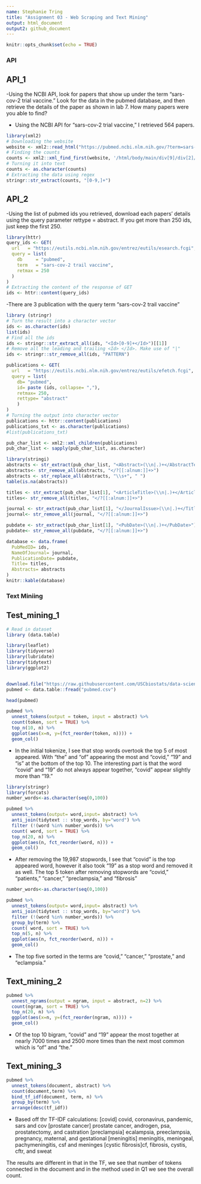 ```yaml
---
name: Stephanie Tring
title: "Assignment 03 - Web Scraping and Text Mining"
output: html_document
output2: github_document
---
```


```r
knitr::opts_chunk$set(echo = TRUE)
```

### API

## API_1

-Using the NCBI API, look for papers that show up under the term "sars-cov-2 trial vaccine." Look for the data in the pubmed database, and then retrieve the details of the paper as shown in lab 7. How many papers were you able to find?

- Using the NCBI API for "sars-cov-2 trial vaccine," I retrieved 564 papers.

```r
library(xml2)
# Downloading the website
website <- xml2::read_html("https://pubmed.ncbi.nlm.nih.gov/?term=sars-cov-2+trial+vaccine")
# Finding the counts
counts <- xml2::xml_find_first(website, '/html/body/main/div[9]/div[2]/div[2]/div[1]')
# Turning it into text
counts <- as.character(counts)
# Extracting the data using regex
stringr::str_extract(counts, "[0-9,]+")
```

## API_2

-Using the list of pubmed ids you retrieved, download each papers’ details using the query parameter rettype = abstract. If you get more than 250 ids, just keep the first 250.

```r
library(httr)
query_ids <- GET(
  url   = "https://eutils.ncbi.nlm.nih.gov/entrez/eutils/esearch.fcgi",
  query = list(
    db     = "pubmed",
    term   = "sars-cov-2 trail vaccine",
    retmax = 250
  )
)
# Extracting the content of the response of GET
ids <- httr::content(query_ids)
```

-There are 3 publication with the query term "sars-cov-2 trail vaccine"

```r
library (stringr)
# Turn the result into a character vector
ids <- as.character(ids)
list(ids)
# Find all the ids 
ids <- stringr::str_extract_all(ids, "<Id>[0-9]+</Id>")[[1]]
# Remove all the leading and trailing <Id> </Id>. Make use of "|"
ids <- stringr::str_remove_all(ids, "PATTERN")
```



```r

publications <- GET(
  url   = "https://eutils.ncbi.nlm.nih.gov/entrez/eutils/efetch.fcgi",
  query = list(
    db= "pubmed",
    id= paste (ids, collapse= ","),
    retmax= 250,
    rettype= "abstract"
    )
)
# Turning the output into character vector
publications <- httr::content(publications)
publications_txt <- as.character(publications)
#list(publications_txt)
```


```r
pub_char_list <- xml2::xml_children(publications)
pub_char_list <- sapply(pub_char_list, as.character)

```



```r
library(stringi)
abstracts <- str_extract(pub_char_list, "<Abstract>(\\n|.)+</AbstractText>")
abstracts<- str_remove_all(abstracts, "</?[[:alnum:]]+>")
abstracts <- str_replace_all(abstracts, "\\s+", " ")
table(is.na(abstracts))
```

```r
titles <- str_extract(pub_char_list[1], "<ArticleTitle>(\\n|.)+</ArticleTitle>")
titles<- str_remove_all(titles, "</?[[:alnum:]]+>")
```

```r
journal <- str_extract(pub_char_list[1], "</JournalIssue>(\\n|.)+</Title>")
journal<- str_remove_all(journal, "</?[[:alnum:]]+>")
```

```r
pubdate <- str_extract(pub_char_list[1], "<PubDate>(\\n|.)+</PubDate>")
pubdate<- str_remove_all(pubdate, "</?[[:alnum:]]+>")

```





```r
database <- data.frame(
  PubMedID= ids,
  NameOfJournal= journal,
  PublicationDate= pubdate,
  Title= titles,
  Abstracts= abstracts
)
knitr::kable(database)
```

### Text Miniing

## Test_mining_1

```r
# Read in dataset
library (data.table)

library(leaflet)
library(tidyverse)
library(lubridate)
library(tidytext)
library(ggplot2)


download.file("https://raw.githubusercontent.com/USCbiostats/data-science-data/master/03_pubmed/pubmed.csv", "pubmed.csv", method="libcurl", timeout = 60)
pubmed <- data.table::fread("pubmed.csv")


```

```r
head(pubmed)
```

```r
pubmed %>% 
  unnest_tokens(output = token, input = abstract) %>%
  count(token, sort = TRUE) %>%
  top_n(10, n) %>%
  ggplot(aes(x=n, y=(fct_reorder(token, n)))) +
  geom_col()
```
- In the initial tokenize, I see that stop words overtook the top 5 of most appeared. With "the" and "of" appearing the most and "covid," "19" and "is" at the bottom of the top 10. The interesting part is that the word "covid" and "19" do not always appear together, "covid" appear slightly more than "19."


```r
library(stringr)
library(forcats)
number_words<-as.character(seq(0,100))

pubmed %>%
  unnest_tokens(output= word,input= abstract) %>%
  anti_join(tidytext :: stop_words, by="word") %>%
  filter (!(word %in% number_words)) %>%
  count( word, sort = TRUE) %>%
  top_n(20, n) %>%
  ggplot(aes(n, fct_reorder(word, n))) +
  geom_col()
```

- After removing the 19,987 stopwords, I see that "covid" is the top appeared word, however it also took "19" as a stop word and removed it as well. The top 5 token after removing stopwords are "covid," "patients," "cancer," "preclampsia," and "fibrosis"


```r
number_words<-as.character(seq(0,100))

pubmed %>%
  unnest_tokens(output= word,input= abstract) %>%
  anti_join(tidytext :: stop_words, by="word") %>%
  filter (!(word %in% number_words)) %>%
  group_by(term) %>%
  count( word, sort = TRUE) %>%
  top_n(5, n) %>%
  ggplot(aes(n, fct_reorder(word, n))) +
  geom_col()

```
 
- The top five sorted in the terms are "covid," "cancer," "prostate," and "eclampsia."


## Text_mining_2

```r
pubmed %>% 
  unnest_ngrams(output = ngram, input = abstract, n=2) %>%
  count(ngram, sort = TRUE) %>%
  top_n(20, n) %>%
  ggplot(aes(x=n, y=(fct_reorder(ngram, n)))) +
  geom_col()
```
- Of the top 10 bigram, "covid" and "19" appear the most together at nearly 7000 times and 2500 more times than the next most common which is "of" and "the."

## Text_mining_3


```r
pubmed %>%
  unnest_tokens(document, abstract) %>%
  count(document,term) %>%
  bind_tf_idf(document, term, n) %>%
  group_by(term) %>%
  arrange(desc(tf_idf))
```
- Based off thr TF-IDF calculations:
[covid] covid, coronavirus, pandemic, sars and cov
[prostate cancer] prostate cancer, androgen, psa, prostatectomy, and castration
[preclampsia] ecalampsia, preeclampsia, pregnancy, maternal, and gestational
[meningitis] meningitis, meningeal, pachymeningitis, csf and meninges
[cystic fibrosis]cf, fibrosis, cystis, cftr, and sweat

The results are different in that in the TF, we see that number of tokens connected in the document and in the method used in Q1 we see the overall count. 
